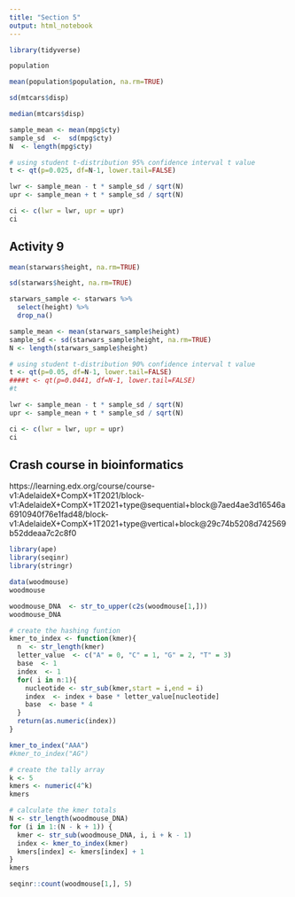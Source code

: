 ```yaml
---
title: "Section 5"
output: html_notebook
---
```


```r
library(tidyverse)

population
```
```r
mean(population$population, na.rm=TRUE)
```

```r
sd(mtcars$disp)
```
```r
median(mtcars$disp)
```
```r
sample_mean <- mean(mpg$cty)
sample_sd  <-  sd(mpg$cty)
N  <- length(mpg$cty)

# using student t-distribution 95% confidence interval t value
t <- qt(p=0.025, df=N-1, lower.tail=FALSE)

lwr <- sample_mean - t * sample_sd / sqrt(N)
upr <- sample_mean + t * sample_sd / sqrt(N)

ci <- c(lwr = lwr, upr = upr)
ci
```
## Activity 9

```r
mean(starwars$height, na.rm=TRUE)
```
```r
sd(starwars$height, na.rm=TRUE)
```
```r
starwars_sample <- starwars %>%
  select(height) %>%
  drop_na()

sample_mean <- mean(starwars_sample$height)
sample_sd <- sd(starwars_sample$height, na.rm=TRUE)
N <- length(starwars_sample$height)

# using student t-distribution 90% confidence interval t value
t <- qt(p=0.05, df=N-1, lower.tail=FALSE)
####t <- qt(p=0.0441, df=N-1, lower.tail=FALSE)
#t

lwr <- sample_mean - t * sample_sd / sqrt(N)
upr <- sample_mean + t * sample_sd / sqrt(N)

ci <- c(lwr = lwr, upr = upr)
ci
```
## Crash course in bioinformatics

https://learning.edx.org/course/course-v1:AdelaideX+CompX+1T2021/block-v1:AdelaideX+CompX+1T2021+type@sequential+block@7aed4ae3d16546a6910940f76e1fad48/block-v1:AdelaideX+CompX+1T2021+type@vertical+block@29c74b5208d742569b52ddeaa7c2c8f0

```r
library(ape)
library(seqinr)
library(stringr)
```

```r
data(woodmouse)
woodmouse
```
```r
woodmouse_DNA  <- str_to_upper(c2s(woodmouse[1,]))
woodmouse_DNA
```
```r
# create the hashing funtion
kmer_to_index <- function(kmer){
  n  <- str_length(kmer)
  letter_value  <- c("A" = 0, "C" = 1, "G" = 2, "T" = 3)
  base  <- 1
  index  <- 1
  for( i in n:1){
    nucleotide <- str_sub(kmer,start = i,end = i)
    index  <- index + base * letter_value[nucleotide]
    base  <- base * 4
  }
  return(as.numeric(index))
}

kmer_to_index("AAA")
#kmer_to_index("AG")
```

```r
# create the tally array
k <- 5
kmers <- numeric(4^k)
kmers
```
```r
# calculate the kmer totals
N <- str_length(woodmouse_DNA)
for (i in 1:(N - k + 1)) {
  kmer <- str_sub(woodmouse_DNA, i, i + k - 1)
  index <- kmer_to_index(kmer)
  kmers[index] <- kmers[index] + 1
}
kmers
```
```r
seqinr::count(woodmouse[1,], 5)
```

